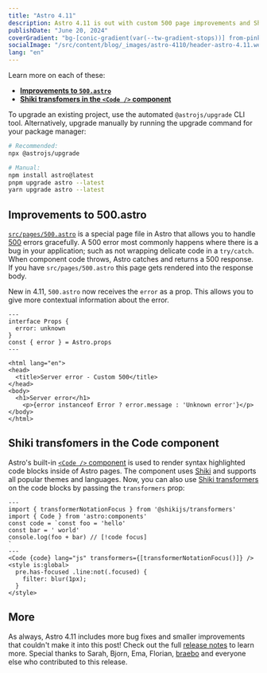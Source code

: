 ```yaml
---
title: "Astro 4.11"
description: Astro 4.11 is out with custom 500 page improvements and Shiki transformers in the Code component.
publishDate: "June 20, 2024"
coverGradient: "bg-[conic-gradient(var(--tw-gradient-stops))] from-pink-500 via-red-500 to-yellow-500"
socialImage: "/src/content/blog/_images/astro-4110/header-astro-4.11.webp"
lang: "en"
---
```


Learn more on each of these:

- [**Improvements to `500.astro`**](#improvements-to-500astro)
- [**Shiki transfomers in the `<Code />` component**](#shiki-transfomers-in-the-code-component)

To upgrade an existing project, use the automated `@astrojs/upgrade` CLI tool. Alternatively, upgrade manually by running the upgrade command for your package manager:

```sh
# Recommended:
npx @astrojs/upgrade

# Manual:
npm install astro@latest
pnpm upgrade astro --latest
yarn upgrade astro --latest
```

## Improvements to 500.astro

[`src/pages/500.astro`](https://docs.astro.build/en/basics/astro-pages/#custom-500-error-page) is a special page file in Astro that allows you to handle [500](https://developer.mozilla.org/en-US/docs/Web/HTTP/Status/500) errors gracefully. A 500 error most commonly happens where there is a bug in your application; such as not wrapping delicate code in a `try/catch`. When component code throws, Astro catches and returns a 500 response. If you have `src/pages/500.astro` this page gets rendered into the response body.

New in 4.11, `500.astro` now receives the `error` as a prop. This allows you to give more contextual information about the error.

```astro
---
interface Props {
  error: unknown
}
const { error } = Astro.props
---

<html lang="en">
<head>
  <title>Server error - Custom 500</title>
</head>
<body>
  <h1>Server error</h1>
	<p>{error instanceof Error ? error.message : 'Unknown error'}</p>
</body>
</html>
```

## Shiki transfomers in the Code component

Astro's built-in [`<Code />` component](https://docs.astro.build/en/reference/api-reference/#code-) is used to render syntax highlighted code blocks inside of Astro pages. The component uses [Shiki](https://shiki.style/) and supports all popular themes and languages. Now, you can also use [Shiki transformers](https://shiki.style/packages/transformers#shikijs-transformers) on the code blocks by passing the `transformers` prop:

```astro
---
import { transformerNotationFocus } from '@shikijs/transformers'
import { Code } from 'astro:components'
const code = `const foo = 'hello'
const bar = ' world'
console.log(foo + bar) // [!code focus]
`
---
<Code {code} lang="js" transformers={[transformerNotationFocus()]} />
<style is:global>
  pre.has-focused .line:not(.focused) {
    filter: blur(1px);
  }
</style>
```

## More

As always, Astro 4.11 includes more bug fixes and smaller improvements that couldn't make it into this post! Check out the full [release notes](https://github.com/withastro/astro/blob/refs/heads/main/packages/astro/CHANGELOG.md#4110) to learn more. Special thanks to Sarah, Bjorn, Ema, Florian, [braebo](https://github.com/braebo) and everyone else who contributed to this release.

